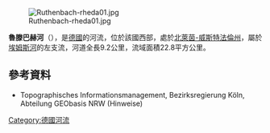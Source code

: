 {{Onesource|time=2020-08-13T04:57:46+00:00}}
{{Coord|51|56|10.20|N|8|14|35.50|E|display=title}}
[[Image:Ruthenbach-rheda01.jpg|right]]

'''魯滕巴赫河'''（{{lang-de|Ruthenbach}}），是[[德國|德國]]的河流，位於該國西部，處於[[北萊茵-威斯特法倫州|北萊茵-威斯特法倫州]]，屬於[[埃姆斯河|埃姆斯河]]的左支流，河道全長9.2公里，流域面積22.8平方公里。

==參考資料==
* Topographisches Informationsmanagement, Bezirksregierung Köln, Abteilung GEObasis NRW (Hinweise)

{{Germany-geo-stub}}
[[Category:德國河流|Category:德國河流]]